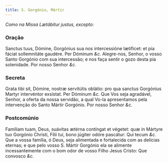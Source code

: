```yaml
---
title: S. Gorgónio, Mártir
---
```


<em>Como na Missa Lætábitur justus, excepto:</em>


<LinkCard
  href="/missal/comum/5martirnaopontifice2"
  title="Mártir não Pontífice - Missa Lætábitur justus"
/>

### Oração

<div class="grid grid-cols-2 gap-5">
  <span class="text-justify">
    Sanctus tuus, Dómine, Gorgónius sua nos intercessióne lætíficet: et pia
    fáciat sollemnitáte gaudére. Per Dóminum <em>&c.</em>
  </span>
  <span class="text-justify">
    Alegre-nos, Senhor, o vosso Santo Gorgónio com sua intercessão; e nos faça
    sentir o gozo desta pia solenidade. Por nosso Senhor <em>&c.</em>
  </span>
</div>

### Secreta

<div class="grid grid-cols-2 gap-5">
  <span class="text-justify">
    Grata tibi sit, Dómine, nostræ servitútis oblátio: pro qua sanctus Gorgónius
    Martyr intervéntor exsístat. Per Dóminum <em>&c.</em>
  </span>
  <span class="text-justify">
    Que Vos seja agradável, Senhor, a oferta da nossa servidão, a qual Vo-la
    apresentamos pela intervenção do Santo Mártir Gorgónio. Por nosso Senhor
    <em>&c.</em>
  </span>
</div>

### Postcomúnio

<div class="grid grid-cols-2 gap-5">
  <span class="text-justify">
    Famíliam tuam, Deus, suávitas ætérna contíngat et végetet: quæ in Mártyre
    tuo Gorgónio Christi, Fílii tui, bono júgiter odóre pascátur: Qui tecum
    <em>&c.</em>
  </span>
  <span class="text-justify">
    Que a vossa família, ó Deus, seja alimentada e fortalecida com as delícias
    eternas; e que pelo vosso S. Mártir Gorgónio ela se alimente incessantemente
    com o bom odor de vosso Filho Jesus Cristo: Que convosco <em>&c.</em>
  </span>
</div>
